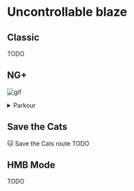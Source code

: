 
# Uncontrollable blaze

## Classic
<Callout>
  TODO
</Callout>

## NG+

![gif](/lvl6-parkour.webp)
<details>
  <summary>Parkour</summary>
  Attribution: Discovered by nonreason, Developed by hinamega (2023/05/23)  
  In NG+, since you already have Roll at this stage, it is possible to Parkour! over the fence, skipping the entire level.  
  1) Align your head with the ceiling next to the ladder
  2) Press Right to dismount the ladder
  3) Jump-Roll the moment the firefigther is about to dismount the ladder
</details>

## Save the Cats

🐱 Save the Cats route
<Callout>
  TODO
</Callout>

## HMB Mode


<Callout>
  TODO
</Callout>